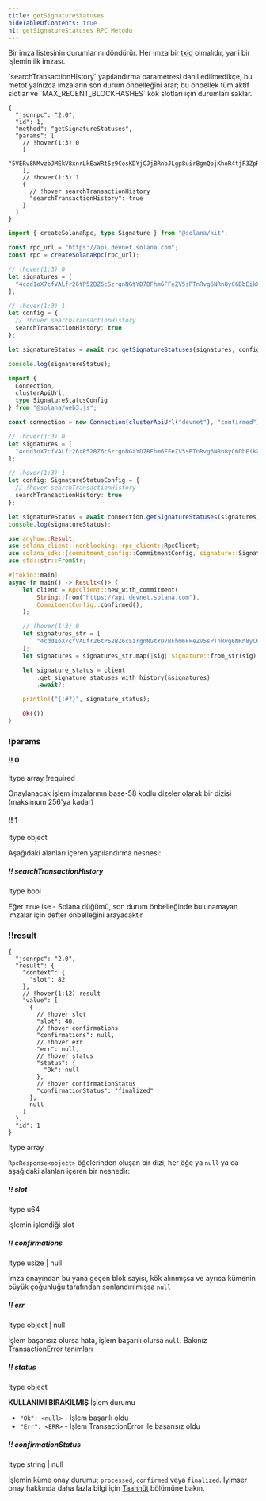 ```yaml
---
title: getSignatureStatuses
hideTableOfContents: true
h1: getSignatureStatuses RPC Metodu
---
```


Bir imza listesinin durumlarını döndürür. Her imza bir
[txid](/docs/references/terminology#transaction-id) olmalıdır, yani bir işlemin
ilk imzası.

<Callout type="info">
  `searchTransactionHistory` yapılandırma parametresi dahil edilmedikçe, bu
  metot yalnızca imzaların son durum önbelleğini arar; bu önbellek tüm aktif
  slotlar ve `MAX_RECENT_BLOCKHASHES` kök slotları için durumları saklar.
</Callout>

<APIMethod>

```jsonc !!request curl
{
  "jsonrpc": "2.0",
  "id": 1,
  "method": "getSignatureStatuses",
  "params": [
    // !hover(1:3) 0
    [
      "5VERv8NMvzbJMEkV8xnrLkEaWRtSz9CosKDYjCJjBRnbJLgp8uirBgmQpjKhoR4tjF3ZpRzrFmBV6UjKdiSZkQUW"
    ],
    // !hover(1:3) 1
    {
      // !hover searchTransactionHistory
      "searchTransactionHistory": true
    }
  ]
}
```

```ts !!request title="Kit"
import { createSolanaRpc, type Signature } from "@solana/kit";

const rpc_url = "https://api.devnet.solana.com";
const rpc = createSolanaRpc(rpc_url);

// !hover(1:3) 0
let signatures = [
  "4cdd1oX7cfVALfr26tP52BZ6cSzrgnNGtYD7BFhm6FFeZV5sPTnRvg6NRn8yC6DbEikXcrNChBM5vVJnTgKhGhVu" as unknown as Signature
];

// !hover(1:3) 1
let config = {
  // !hover searchTransactionHistory
  searchTransactionHistory: true
};

let signatureStatus = await rpc.getSignatureStatuses(signatures, config).send();

console.log(signatureStatus);
```

```ts !!request title="web3.js"
import {
  Connection,
  clusterApiUrl,
  type SignatureStatusConfig
} from "@solana/web3.js";

const connection = new Connection(clusterApiUrl("devnet"), "confirmed");

// !hover(1:3) 0
let signatures = [
  "4cdd1oX7cfVALfr26tP52BZ6cSzrgnNGtYD7BFhm6FFeZV5sPTnRvg6NRn8yC6DbEikXcrNChBM5vVJnTgKhGhVu"
];

// !hover(1:3) 1
let config: SignatureStatusConfig = {
  // !hover searchTransactionHistory
  searchTransactionHistory: true
};

let signatureStatus = await connection.getSignatureStatuses(signatures, config);
console.log(signatureStatus);
```

```rs !!request title="Rust"
use anyhow::Result;
use solana_client::nonblocking::rpc_client::RpcClient;
use solana_sdk::{commitment_config::CommitmentConfig, signature::Signature};
use std::str::FromStr;

#[tokio::main]
async fn main() -> Result<()> {
    let client = RpcClient::new_with_commitment(
        String::from("https://api.devnet.solana.com"),
        CommitmentConfig::confirmed(),
    );

    // !hover(1:3) 0
    let signatures_str = [
        "4cdd1oX7cfVALfr26tP52BZ6cSzrgnNGtYD7BFhm6FFeZV5sPTnRvg6NRn8yC6DbEikXcrNChBM5vVJnTgKhGhVu",
    ];
    let signatures = signatures_str.map(|sig| Signature::from_str(sig).unwrap());

    let signature_status = client
        .get_signature_statuses_with_history(&signatures)
        .await?;

    println!("{:#?}", signature_status);

    Ok(())
}
```

### !params

#### !! 0

!type array
!required

Onaylanacak işlem imzalarının base-58 kodlu dizeler olarak bir dizisi (maksimum
256'ya kadar)

#### !! 1

!type object

Aşağıdaki alanları içeren yapılandırma nesnesi:

##### !! searchTransactionHistory

!type bool

Eğer `true` ise - Solana düğümü, son durum önbelleğinde bulunamayan imzalar için
defter önbelleğini arayacaktır

### !!result

```jsonc !response
{
  "jsonrpc": "2.0",
  "result": {
    "context": {
      "slot": 82
    },
    // !hover(1:12) result
    "value": [
      {
        // !hover slot
        "slot": 48,
        // !hover confirmations
        "confirmations": null,
        // !hover err
        "err": null,
        // !hover status
        "status": {
          "Ok": null
        },
        // !hover confirmationStatus
        "confirmationStatus": "finalized"
      },
      null
    ]
  },
  "id": 1
}
```

!type array

`RpcResponse<object>` öğelerinden oluşan bir dizi; her öğe ya `null` ya da
aşağıdaki alanları içeren bir nesnedir:

##### !! slot

!type u64

İşlemin işlendiği slot

##### !! confirmations

!type usize | null

İmza onayından bu yana geçen blok sayısı, kök alınmışsa ve ayrıca kümenin büyük
çoğunluğu tarafından sonlandırılmışsa `null`

##### !! err

!type object | null

İşlem başarısız olursa hata, işlem başarılı olursa `null`. Bakınız
[TransactionError tanımları](https://github.com/anza-xyz/solana-sdk/blob/50dfbd088c51b7229c67d432d8c8801dafaa7904/transaction-error/src/lib.rs#L15)

##### !! status

!type object

**KULLANIMI BIRAKILMIŞ** İşlem durumu

- `"Ok": <null>` - İşlem başarılı oldu
- `"Err": <ERR>` - İşlem TransactionError ile başarısız oldu

##### !! confirmationStatus

!type string | null

İşlemin küme onay durumu; `processed`, `confirmed` veya `finalized`. İyimser
onay hakkında daha fazla bilgi için
[Taahhüt](/docs/rpc/#configuring-state-commitment) bölümüne bakın.

</APIMethod>
